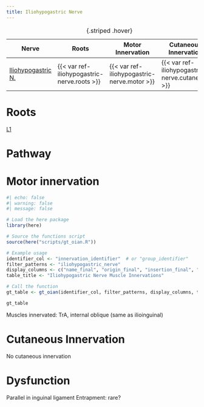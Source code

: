 ```yaml
---
title: Iliohypogastric Nerve
---
```


| Nerve | Roots | Motor Innervation | Cutaneous Innervation |
|-|-|-|-|
| [Iliohypogastric N.]({{< var ref-iliohypogastric-nerve.path >}}) | {{< var ref-iliohypogastric-nerve.roots >}} | {{< var ref-iliohypogastric-nerve.motor >}} | {{< var ref-iliohypogastric-nerve.cutaneous >}} |
: {.striped .hover}

# Roots
[L1]({{< var ref-nerve-root.l1 >}}) 

# Pathway

# Motor innervation

```r
#| echo: false
#| warning: false
#| message: false

# Load the here package
library(here)

# Source the functions script
source(here("scripts/gt_oian.R"))

# Example usage
identifier_col <- "innervation_identifier"  # or "group_identifier"
filter_patterns <- "iliohypogastric_nerve"
display_columns <- c("name_final", "origin_final", "insertion_final", "innervation_final", "action_final")
table_title <- "Iliohypogastric Nerve Muscle Innervations"

# Call the function
gt_table <- gt_oian(identifier_col, filter_patterns, display_columns, table_title)

gt_table
```

Muscles innervated: TrA, internal oblique (same as ilioinguinal)

# Cutaneous Innervation

No cutaneous innervation

# Dysfunction



Parallel in inguinal ligament
Entrapment: rare?

